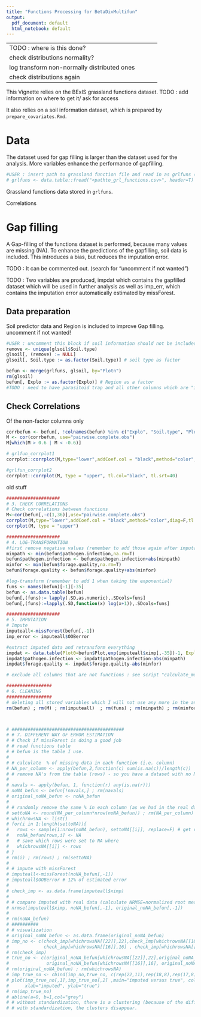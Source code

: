 ```yaml
---
title: "Functions Processing for BetaDivMultifun"
output:
  pdf_document: default
  html_notebook: default
---
```

------------------------------------------------------------- 
TODO : where is this done? 

check distributions
normality?

log transform non-normally distributed ones

check distributions again
-------------------------------------------------------------

This Vignette relies on the BExIS grassland functions dataset.
TODO : add information on where to get it/ ask for access

It also relies on a soil information dataset, which is prepared by `prepare_covariates.Rmd`.

# Data
The dataset used for gap filling is larger than the dataset used for the analysis. More variables enhance the performance of gapfilling.
```r
#USER : insert path to grassland function file and read in as grlfuns (uncomment line below)
# grlfuns <- data.table::fread("<pathto_grl_functions.csv>", header=T)
```
Grassland functions data stored in `grlfuns`.



Correlations











# Gap filling
A Gap-filling of the functions dataset is performed, because many values are missing (NA). To enhance the predictions of the gapfilling, soil data is included. This introduces a bias, but reduces the imputation error. 

TODO : It can be commented out. (search for "uncomment if not wanted")

TODO : Two variables are produced, impdat which contains the gapfilled dataset which will be used in further analysis as well as imp_err, which contains the imputation error automatically estimated by missForest.


## Data preparation
Soil predictor data and Region is included to improve Gap filling. uncomment if not wanted!
```r
#USER : uncomment this block if soil information should not be included.
remove <- unique(glsoil$Soil.type)
glsoil[, (remove) := NULL]
glsoil[, Soil.type := as.factor(Soil.type)] # soil type as factor
```

```r
befun <- merge(grlfuns, glsoil, by="Plotn")
rm(glsoil)
befun[, Explo := as.factor(Explo)] # Region as a factor
#TODO : need to have parasitoid trap and all other columns which are "int" now as numeric?
```

## Check Correlations
Of the non-factor columns only
```r
corrbefun <- befun[, !colnames(befun) %in% c("Explo", "Soil.type", "Plotn", "Plot"), with=F]
M <- cor(corrbefun, use="pairwise.complete.obs")
M[which(M > 0.6 | M < -0.6)]

# grlfun_corrplot1
corrplot::corrplot(M,type="lower",addCoef.col = "black",method="color",diag=F, tl.srt=1, tl.col="black", mar=c(0,0,0,0), number.cex=0.6)

#grlfun_corrplot2
corrplot::corrplot(M, type = "upper", tl.col="black", tl.srt=40)
```




old stuff
```r


####################
# 3. CHECK CORRELATIONS
# Check correlations between functions
M<-cor(befun[,-c(1,36)],use="pairwise.complete.obs")
corrplot(M,type="lower",addCoef.col = "black",method="color",diag=F,tl.srt=50, tl.col="black", mar=c(0,0,0,0))
corrplot(M, type = "upper")

####################
# 4. LOG-TRANSFORMATION
#first remove negative values (remember to add those again after imputation)
minpath <- min(befun$pathogen.infection,na.rm=T)
befun$pathogen.infection <- befun$pathogen.infection+abs(minpath)
minfor <- min(befun$forage.quality,na.rm=T)
befun$forage.quality <- befun$forage.quality+abs(minfor)

#log-transform (remember to add 1 when taking the exponential)
funs <- names(befun)[-1][-35]
befun <- as.data.table(befun)
befun[,(funs):= lapply(.SD,as.numeric),.SDcols=funs]
befun[,(funs):=lapply(.SD,function(x) log(x+1)),.SDcols=funs]

####################
# 5. IMPUTATION
# Impute
imputeall<-missForest(befun[,-1])
imp_error <- imputeall$OOBerror

#extract imputed data and retransform everything
impdat <- data.table(Plot0=befun$Plot,exp(imputeall$ximp[,-35])-1, Exploratory=imputeall$ximp[,35])
impdat$pathogen.infection <- impdat$pathogen.infection-abs(minpath)
impdat$forage.quality <- impdat$forage.quality-abs(minfor)

# exclude all columns that are not functions : see script "calculate_multifunctionality_dissimilarity_DEMO.r

#################
# 6. CLEANING
#################
# deleting all stored variables which I will not use any more in the analysis.
rm(befun) ; rm(M) ; rm(imputeall)  ; rm(funs) ; rm(minpath) ; rm(minfor)



# ##########################################
# # 7. DIFFERENT WAY OF ERROR ESTIMATION
# # Check if missForest is doing a good job
# # read functions table
# # befun is the table I use.
# 
# # calculate  % of missing data in each function (i.e. column)
# NA_per_column <- apply(befun,2,function(c) sum(is.na(c))/length(c))
# # remove NA's from the table (rows) - so you have a dataset with no NAs
# 
# navals <- apply(befun, 1, function(r) any(is.na(r)))
# noNA_befun <- befun[!navals,] ; rm(navals)
# original_noNA_befun <- noNA_befun
# 
# # randomly remove the same % in each column (as we had in the real dataset)
# settoNA <- round(NA_per_column*nrow(noNA_befun)) ; rm(NA_per_column) # the amount of values to set to NA
# whichrowsNA <- list()
# for(i in 1:length(settoNA)){
#   rows <- sample(1:nrow(noNA_befun), settoNA[[i]], replace=F) # get random rows to set to NA
#   noNA_befun[rows,i] <- NA
#   # save which rows were set to NA where
#   whichrowsNA[[i]] <- rows
# }
# rm(i) ; rm(rows) ; rm(settoNA)
# 
# # impute with missForest
# imputeall<-missForest(noNA_befun[,-1])
# imputeall$OOBerror # 12% of estimated error
# 
# check_imp <- as.data.frame(imputeall$ximp)
# 
# # compare imputed with real data (calculate NRMSE=normalized root mean square error value)
# nrmse(imputeall$ximp, noNA_befun[,-1], original_noNA_befun[,-1])
#
# rm(noNA_befun)
# ##########
# # visualization
# original_noNA_befun <- as.data.frame(original_noNA_befun)
# imp_no <- c(check_imp[whichrowsNA[[22]],22],check_imp[whichrowsNA[[18]],18], check_imp[whichrowsNA[[17]],17],
#             check_imp[whichrowsNA[[16]],16] , check_imp[whichrowsNA[[19]],19])
# rm(check_imp)
# true_no <- c(original_noNA_befun[whichrowsNA[[22]],22],original_noNA_befun[whichrowsNA[[18]],18],original_noNA_befun[whichrowsNA[[17]],17],
#              original_noNA_befun[whichrowsNA[[16]],16], original_noNA_befun[whichrowsNA[[19]],19])
# rm(original_noNA_befun) ; rm(whichrowsNA)
# imp_true_no <- cbind(imp_no,true_no, c(rep(22,11),rep(18,8),rep(17,8),rep(16,6), rep(19,7))) ; rm(imp_no) ; rm(true_no)
# plot(imp_true_no[,1],imp_true_no[,2] ,main="imputed versus true", col=imp_true_no[,3],pch=19,
#      xlab="imputed", ylab="true")
# rm(imp_true_no)
# abline(a=0, b=1,col="grey")
# # without standardization, there is a clustering (because of the different range the values are in)
# # with standardization, the clusters disappear.

```


